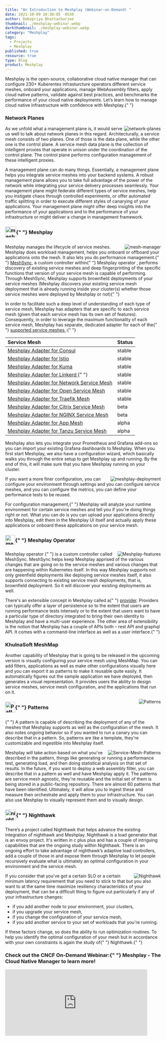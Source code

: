 ```yaml
---
title: "An Introduction to Meshplay (Webinar-on-Demand) "
date: 2021-10-09 10:30:05 -0530
author: Debopriya Bhattacharjee
thumbnail: ./meshplay-webinar.webp
darkthumbnail: ./meshplay-webinar.webp
category: "Meshplay"
tags:
  - Projects
  - Meshplay
published: true
resource: true
type: Blog
product: Meshplay
---
```




<BlogWrapper>

<div class="intro ">
  <p>
    Meshplay is the open-source, collaborative cloud native manager that can
    configure 230+ Kuberentes infrasturcture operators different service meshes, onboard your applications, manage WebAssembly filters, apply cloud native patterns, validate against best practices, and benchmarks the performance of your cloud native deployments. Let’s learn how to manage cloud native infrastructure with confidence with Meshplay.{" "}
  </p>
</div>

<h3>Network Planes</h3>
<img src={Planes} className="slides-right" align="right" alt="network-planes" />
<p>
  As we unfold what a management plane is, it would serve us well to talk about
  network planes in this regard. Architecturally, a service mesh consists of two
  planes. One of those is the data plane, while the other one is the control
  plane. A service mesh data plane is the collection of intelligent proxies that
  operate in unison under the coordination of the control plane. The control
  plane performs configuration management of these intelligent proxies.
</p>
<p>
  A management plane can do many things. Essentially, a management plane helps
  you integrate service meshes into your backend systems. A robust management
  plane allows you to take full advantage of the power of the network while
  integrating your service delivery processes seamlessly. Your management plane
  might federate different types of service meshes, help you instigate chaos
  through controlled experiments, or offer automated traffic splitting in order
  to execute different styles of canarying of your applications. Your management
  plane might offer deep insights into the performance of your applications and
  to the performance of your infrastructure or might deliver a change in
  management framework.
</p>

<h3>
  <img
    src={MeshplayLogo}
    align="center"
    alt="meshplay-logo"
    height="35rem"
    width="35rem"
    style="padding-bottom:5px;padding-top:auto;"
  />{" "}
  Meshplay
</h3>

<img
  src={MeshManager}
  className="slides-left"
  align="right"
  alt="mesh-manager"
/>
<p>
  <Link to="/cloud-native-management/meshplay">Meshplay</Link> manages the
  lifecycle of service meshes. Meshplay does workload management, helps you
  onboard or offboard your applications onto the mesh. It also lets you do
  performance management.{" "}
  <a href="https://docs.meshplay.khulnasoft.com/concepts/architecture/meshsync">MeshSync</a>,
  a custom controller within{" "}
  <Link to="/cloud-native-management/meshplay/meshplay-operator">
    Meshplay operator
  </Link>
  , performs discovery of existing service meshes and deep fingerprinting of the
  specific functions that version of your service mesh is capable of performing.
  Through MeshSync, Meshplay supports brownfield deployments of your service meshes
  (Meshplay discovers your existing service mesh deployment that is already running
  inside your cluster(s) whether those service meshes were deployed by Meshplay or
  not){" "}
</p>
<p>
  In order to facilitate such a deep level of understanding of each type of
  service mesh, <Link to="/cloud-native-management/meshplay">Meshplay</Link> has
  adapters that are specific to each service mesh (given that each service mesh
  has its own set of features). Consequently, in order to leverage the maximum
  functionality of each service mesh, Meshplay has separate, dedicated adapter
  for each of the{" "}
  <a href="https://docs.meshplay.khulnasoft.com/getting-started/overview#meshplay-is-for-any-service-mesh">
    supported service meshes
  </a>
  :{" "}
</p>

<table className="table-1" align="center">
  <thead>
    <tr>
      <th align="left">Service Mesh</th>
      <th className="status">Status</th>
    </tr>
  </thead>
  <tbody>
    <tr>
      <td>
        <a href="https://docs.meshplay.khulnasoft.com/service-meshes/adapters/consul">
          Meshplay Adapter for Consul
        </a>
      </td>
      <td className="status">stable</td>
    </tr>
    <tr>
      <td>
        <a href="https://docs.meshplay.khulnasoft.com/service-meshes/adapters/istio">
          Meshplay Adapter for Istio
        </a>
      </td>
      <td className="status">stable</td>
    </tr>
    <tr>
      <td>
        <a href="https://docs.meshplay.khulnasoft.com/service-meshes/adapters/kuma">
          Meshplay Adapter for Kuma
        </a>
      </td>
      <td className="status">stable</td>
    </tr>
    <tr>
      <td>
        <a href="https://docs.meshplay.khulnasoft.com/service-meshes/adapters/linkerd">
          Meshplay Adapter for Linkerd
        </a>{" "}
      </td>
      <td className="status">stable</td>
    </tr>
    <tr>
      <td>
        <a href="https://docs.meshplay.khulnasoft.com/service-meshes/adapters/nsm">
          Meshplay Adapter for Network Service Mesh
        </a>
      </td>
      <td className="status">stable</td>
    </tr>
    <tr>
      <td>
        <a href="https://docs.meshplay.khulnasoft.com/service-meshes/adapters/osm">
          Meshplay Adapter for Open Service Mesh
        </a>
      </td>
      <td className="status">stable</td>
    </tr>
    <tr>
      <td>
        <a href="https://docs.meshplay.khulnasoft.com/service-meshes/adapters/traefik-mesh">
          Meshplay Adapter for Traefik Mesh
        </a>
      </td>
      <td className="status">stable</td>
    </tr>
    <tr>
      <td>
        <a href="https://docs.meshplay.khulnasoft.com/service-meshes/adapters/cpx">
          Meshplay Adapter for Citrix Service Mesh
        </a>
      </td>
      <td className="status">beta</td>
    </tr>
    <tr>
      <td>
        <a href="https://docs.meshplay.khulnasoft.com/service-meshes/adapters/nginx-sm">
          Meshplay Adapter for NGINX Service Mesh
        </a>
      </td>
      <td className="status">beta</td>
    </tr>
    <tr>
      <td>
        <a href="https://docs.meshplay.khulnasoft.com/service-meshes/adapters/app-mesh">
          Meshplay Adapter for App Mesh
        </a>
      </td>
      <td className="status">alpha</td>
    </tr>
    <tr>
      <td>
        <a href="https://docs.meshplay.khulnasoft.com/service-meshes/adapters/tanzu-sm">
          Meshplay Adapter for Tanzu Service Mesh
        </a>
      </td>
      <td className="status">alpha</td>
    </tr>
  </tbody>
</table>

<p>
  <Link to="/cloud-native-management/meshplay">Meshplay</Link> also lets you
  integrate your Prometheus and Grafana add-ons so you can import your existing
  Grafana dashboards to Meshplay. When you first start Meshplay, we also have a
  configuration wizard, which basically walks you through the entire setup to
  get Meshplay up and running. By the end of this, it will make sure that you
  have Meshplay running on your cluster.
</p>
<img
  src={MeshplayDeployments}
  className="slides-right"
  align="right"
  alt="meshplay-deployment"
/>
<p>
  If you want a more finer configuration, you can configure your environment
  through settings and you can configure service meshes, and you can configure
  the metrics, you can define your performance tests to be reused.
</p>
<p>
  For configuration management,{" "}
  <Link to="/cloud-native-management/meshplay">Meshplay</Link> will analyze your
  runtime environment for certain service meshes and tell you if you're doing
  things right or not. What you can do is you can upload your applications
  directly into Meshplay, edit them in the Meshplay UI itself and actually apply
  these applications or onboard these applications on your service mesh.
</p>

<h3>
  <img
    src={Meshplayoperatoricon}
    align="center"
    alt="meshplay-operator-logo"
    height="32rem"
    width="32rem"
    style="padding-bottom:5px;padding-top:auto;"
  />{" "}
  Meshplay Operator
</h3>
<img
  src={Meshplayfeatures}
  className="slides-left"
  align="right"
  alt="Meshplay-features"
/>
<p>
  <Link to="/cloud-native-management/meshplay/meshplay-operator">
    Meshplay operator
  </Link>{" "}
  is a custom controller called MeshSync. MeshSync helps keep Meshplay apprised
  of the various changes that are going on to the service meshes and various
  changes that are happening within Kubernetes itself. In this way Meshplay
  supports not only greenfield deployments like deploying service meshes itself,
  it also supports connecting to existing service mesh deployments, that is,
  brownfield deployment. So it will discover your existing deployments as well.
</p>
<p>
  There's an extensible concept in Meshplay called a{" "}
  <a href="https://docs.meshplay.khulnasoft.com/extensibility/providers">provider</a>.
  Providers can typically offer a layer of persistence so to the extent that
  users are running performance tests intensely or to the extent that users want
  to have a particular type of directory integrated to bring their own identity
  to Meshplay and have a multi-user experience. The other area of extensibility
  is the notion that Meshplay has a couple of APIs both – rest API and graphql
  API. It comes with a command-line interface as well as a user interface.{" "}
</p>

<h3>KhulnaSoft MeshMap</h3>
<p>
  Another capability of Meshplay that is going to be released in the upcoming
  version is visually configuring your service mesh using MeshMap. You can add
  filters, applications as well as make other configurations visually here and
  you can export it as patterns to make it reusable quite easily. It
  automatically figures out the sample application we have deployed, then
  generates a visual representation. It provides users the ability to design
  service meshes, service mesh configuration, and the applications that run on
  it.
</p>

<img src={Patterns} className="slides-left" align="right" alt="Patterns" />
<h3>
  <img
    src={PatternsLogo}
    align="center"
    alt="patterns-logo"
    height="35rem"
    width="32rem"
    style="padding-bottom:5px;padding-top:auto;"
  />{" "}
  Patterns
</h3>
<p>
  {" "}
  A pattern is capable of describing the deployment of any of the meshes that Meshplay
  supports as well as the configuration of the mesh. It also notes ongoing behavior
  so if you wanted to run a canary you can describe that in a pattern. So, patterns
  are like a template, they're customizable and ingestible into Meshplay itself.
</p>
<img
  src={ServiceMeshPatterns}
  className="slides-right"
  align="right"
  alt="Service-Mesh-Patterns"
/>
<p>
  Meshplay will take action based on what you've described in the pattern, things
  like generating or running a performance test, generating load, and then doing
  statistical analysis on that set of results. In the future, if you want to
  deploy a web assembly filter, you can describe that in a pattern as well and
  have Meshplay apply it. The patterns are service mesh agnostic, they're
  reusable and the initial set of them is being stored in a public-facing
  repository. There are almost 60 patterns that have been identified.
  Ultimately, it will allow you to ingest these and measure then orchestrate and
  apply them to your infrastructure. You can also use Meshplay to visually
  represent them and to visually design.
</p>

<h3>
  <img
    src={NighthawkIcon}
    align="center"
    alt="nighthawk-logo"
    height="35rem"
    width="35rem"
    style="padding-bottom:5px;padding-top:auto;"
  />{" "}
  Nighthawk
</h3>
<p>
  There’s a project called <Link to="/projects/nighthawk">Nighthawk</Link> that
  helps advance the existing integration of nighthawk and Meshplay. Nighthawk is
  a load generator that is an envoy project. It's written in c plus plus and has
  a couple of intriguing capabilities that are the ongoing study within
  Nighthawk. There is an ongoing effort to take advantage of nighthawk’s
  adaptive load controllers, add a couple of those in and expose them through
  Meshplay to let people recursively evaluate what is ultimately an optimal
  configuration in your environment and the service mesh.
</p>
<img src={Nighthawk} className="slides-right" align="right" alt="Nighthawk" />

<p>
  If you consider that you've got a certain SLO or a certain minimum latency
  requirement that you need to stick to that but you also want to at the same
  time maximize resiliency characteristics of your deployment, that can be a
  difficult thing to figure out particularly if any of your infrastructure
  changes:
</p>
<ul>
  <li>if you add another node to your environment, your clusters,</li>
  <li>if you upgrade your service mesh,</li>
  <li>if you change the configuration of your service mesh,</li>
  <li>
    if you add another service to your set of workloads that you're running.
  </li>
</ul>
<p>
  If these factors change, so does the ability to run optimization routines. To
  help you identify the optimal configuration of your mesh but in accordance
  with your own constraints is again the study of{" "}
  <Link to="/projects/nighthawk">Nighthawk</Link>.{" "}
</p>

<h3>
  Check out the CNCF On-Demand Webinar:{" "}
  <Link to="/cloud-native-management/meshplay">Meshplay</Link> - The Cloud Native
  Manager to learn more!
</h3>
<div class="iframe-container">
  <iframe
    width="460"
    height="215"
    src="https://www.youtube.com/embed/mU8qHUGYsk8"
    loading="lazy"
    title="YouTube video player"
    frameborder="0"
    allow="accelerometer; autoplay; clipboard-write; encrypted-media; gyroscope; picture-in-picture"
    allowfullscreen
  ></iframe>
</div>

</BlogWrapper>
